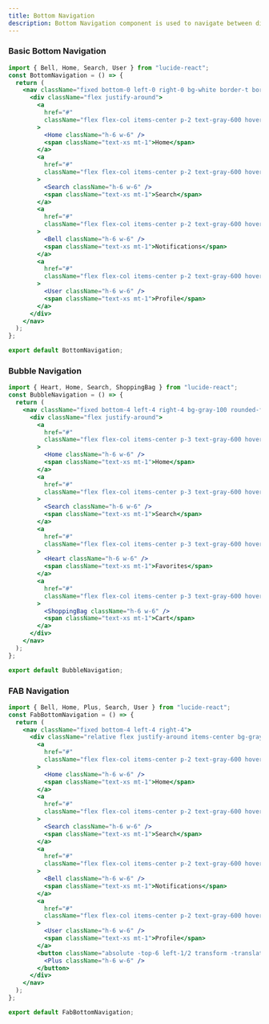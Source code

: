 ```yaml
---
title: Bottom Navigation
description: Bottom Navigation component is used to navigate between different sections of an application.
---
```


### Basic Bottom Navigation
<Preview>
<BottomNavigation />
</Preview>

```jsx
import { Bell, Home, Search, User } from "lucide-react";
const BottomNavigation = () => {
  return (
    <nav className="fixed bottom-0 left-0 right-0 bg-white border-t border-gray-200">
      <div className="flex justify-around">
        <a
          href="#"
          className="flex flex-col items-center p-2 text-gray-600 hover:text-blue-500"
        >
          <Home className="h-6 w-6" />
          <span className="text-xs mt-1">Home</span>
        </a>
        <a
          href="#"
          className="flex flex-col items-center p-2 text-gray-600 hover:text-blue-500"
        >
          <Search className="h-6 w-6" />
          <span className="text-xs mt-1">Search</span>
        </a>
        <a
          href="#"
          className="flex flex-col items-center p-2 text-gray-600 hover:text-blue-500"
        >
          <Bell className="h-6 w-6" />
          <span className="text-xs mt-1">Notifications</span>
        </a>
        <a
          href="#"
          className="flex flex-col items-center p-2 text-gray-600 hover:text-blue-500"
        >
          <User className="h-6 w-6" />
          <span className="text-xs mt-1">Profile</span>
        </a>
      </div>
    </nav>
  );
};

export default BottomNavigation;
```

### Bubble Navigation
<Preview>
<BubbleNavigation />
</Preview>

```jsx
import { Heart, Home, Search, ShoppingBag } from "lucide-react";
const BubbleNavigation = () => {
  return (
    <nav className="fixed bottom-4 left-4 right-4 bg-gray-100 rounded-full ">
      <div className="flex justify-around">
        <a
          href="#"
          className="flex flex-col items-center p-3 text-gray-600 hover:text-pink-500"
        >
          <Home className="h-6 w-6" />
          <span className="text-xs mt-1">Home</span>
        </a>
        <a
          href="#"
          className="flex flex-col items-center p-3 text-gray-600 hover:text-pink-500"
        >
          <Search className="h-6 w-6" />
          <span className="text-xs mt-1">Search</span>
        </a>
        <a
          href="#"
          className="flex flex-col items-center p-3 text-gray-600 hover:text-pink-500"
        >
          <Heart className="h-6 w-6" />
          <span className="text-xs mt-1">Favorites</span>
        </a>
        <a
          href="#"
          className="flex flex-col items-center p-3 text-gray-600 hover:text-pink-500"
        >
          <ShoppingBag className="h-6 w-6" />
          <span className="text-xs mt-1">Cart</span>
        </a>
      </div>
    </nav>
  );
};

export default BubbleNavigation;
```

### FAB Navigation
<Preview>
<FabNavigation />
</Preview>

```jsx
import { Bell, Home, Plus, Search, User } from "lucide-react";
const FabBottomNavigation = () => {
  return (
    <nav className="fixed bottom-4 left-4 right-4">
      <div className="relative flex justify-around items-center bg-gray-100 rounded-full p-2">
        <a
          href="#"
          className="flex flex-col items-center p-2 text-gray-600 hover:text-blue-500"
        >
          <Home className="h-6 w-6" />
          <span className="text-xs mt-1">Home</span>
        </a>
        <a
          href="#"
          className="flex flex-col items-center p-2 text-gray-600 hover:text-blue-500"
        >
          <Search className="h-6 w-6" />
          <span className="text-xs mt-1">Search</span>
        </a>
        <a
          href="#"
          className="flex flex-col items-center p-2 text-gray-600 hover:text-blue-500"
        >
          <Bell className="h-6 w-6" />
          <span className="text-xs mt-1">Notifications</span>
        </a>
        <a
          href="#"
          className="flex flex-col items-center p-2 text-gray-600 hover:text-blue-500"
        >
          <User className="h-6 w-6" />
          <span className="text-xs mt-1">Profile</span>
        </a>
        <button className="absolute -top-6 left-1/2 transform -translate-x-1/2 bg-blue-500 text-white rounded-full p-3 shadow-lg">
          <Plus className="h-6 w-6" />
        </button>
      </div>
    </nav>
  );
};

export default FabBottomNavigation;
```